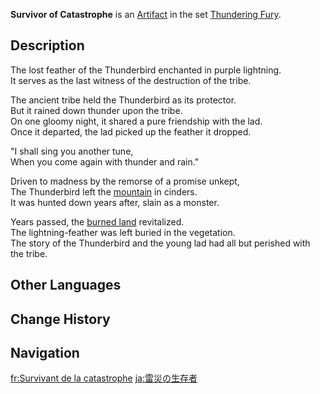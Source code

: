 {{Artifact Infobox
|image = Item Survivor of Catastrophe.png
|set   = Thundering Fury
|piece = Plume of Death
}}
{{Description|A lightning-charged feather that still flickers with the wrath of the Thunderbird's cruel retribution.}}
'''Survivor of Catastrophe''' is an [[Artifact]] in the set [[Thundering Fury]].

==Description==
The lost feather of the Thunderbird enchanted in purple lightning.<br />It serves as the last witness of the destruction of the tribe.

The ancient tribe held the Thunderbird as its protector.<br />But it rained down thunder upon the tribe.<br />On one gloomy night, it shared a pure friendship with the lad.<br />Once it departed, the lad picked up the feather it dropped.

"I shall sing you another tune,<br />When you come again with thunder and rain."

Driven to madness by the remorse of a promise unkept,<br />The Thunderbird left the [[Mt. Kanna|mountain]] in cinders.<br />It was hunted down years after, slain as a monster.

Years passed, the [[Tsurumi Island|burned land]] revitalized.<br />The lightning-feather was left buried in the vegetation.<br />The story of the Thunderbird and the young lad had all but perished with the tribe.

==Other Languages==
{{Other Languages
|en      = Survivor of Catastrophe
|zhs     = 雷灾的孑遗
|zhs_rm  = Léi Zāi de Jiéyí
|zht     = 雷災的孑遺
|zht_rm  = Léi Zāi de Jiéyí
|zh_tl   = Remnant of a Thunder Catastrophe
|ja      = 雷災の生存者
|ja_rm   = Raisai no Seizonsha{{Assumed}}
|ja_tl   = Survivor of a Thunder Catastrophe
|ko      = 번개 재앙의 생존자
|ko_rm   = Beongae Jaeang-ui Saengjonja
|ko_tl   = Survivor of a Lightning Catastrophe
|es      = Superviviente de la Catástrofe
|es_tl   = Survivor of the Catastrophe
|fr      = Survivant de la catastrophe
|fr_tl   = Survivor of the Catastrophe
|ru      = Переживший катастрофу
|ru_tl   = Catastrophe Survivor
|th      = Survivor of Catastrophe
|vi      = Tai Họa Của Sét
|vi_tl   = 
|de      = Überlebende des Unwetters
|de_tl   = Survivors of the Thunderstorm
|id      = Survivor of Catastrophe
|pt      = Sobreviventes da Catástrofe
|pt_tl   = 
|tr      = Felaketten Kurtulan
|tr_tl   = 
|it      = Superstite della catastrofe
|it_tl   = 
}}

==Change History==
{{Change History|1.0}}

==Navigation==
{{Artifact Set Navbox|Thundering Fury}}

[[fr:Survivant de la catastrophe]]
[[ja:雷災の生存者]]